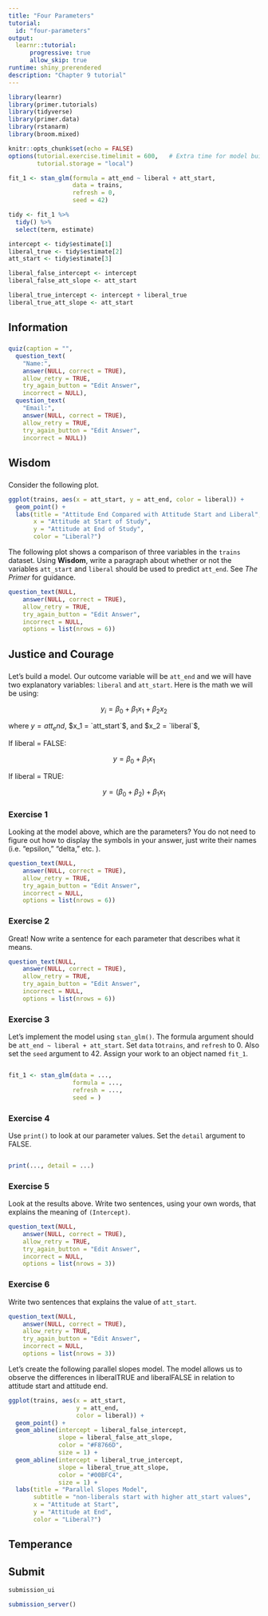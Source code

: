 ```yaml
---
title: "Four Parameters"
tutorial:
  id: "four-parameters"
output:
  learnr::tutorial:
      progressive: true
      allow_skip: true
runtime: shiny_prerendered
description: "Chapter 9 tutorial"
---
```



```r
library(learnr)
library(primer.tutorials)
library(tidyverse)
library(primer.data)
library(rstanarm)
library(broom.mixed)

knitr::opts_chunk$set(echo = FALSE)
options(tutorial.exercise.timelimit = 600,   # Extra time for model building
        tutorial.storage = "local") 

fit_1 <- stan_glm(formula = att_end ~ liberal + att_start,
                  data = trains,
                  refresh = 0,
                  seed = 42)

tidy <- fit_1 %>% 
  tidy() %>% 
  select(term, estimate)

intercept <- tidy$estimate[1]
liberal_true <- tidy$estimate[2]
att_start <- tidy$estimate[3]

liberal_false_intercept <- intercept
liberal_false_att_slope <- att_start

liberal_true_intercept <- intercept + liberal_true
liberal_true_att_slope <- att_start

```

## Information
###

```r
quiz(caption = "",
  question_text(
    "Name:",
    answer(NULL, correct = TRUE),
    allow_retry = TRUE,
    try_again_button = "Edit Answer",
    incorrect = NULL),
  question_text(
    "Email:",
    answer(NULL, correct = TRUE),
    allow_retry = TRUE,
    try_again_button = "Edit Answer",
    incorrect = NULL))
```

## Wisdom
###

Consider the following plot.

```r
ggplot(trains, aes(x = att_start, y = att_end, color = liberal)) +
  geom_point() +
  labs(title = "Attitude End Compared with Attitude Start and Liberal",
       x = "Attitude at Start of Study",
       y = "Attitude at End of Study",
       color = "Liberal?")
```

The following plot shows a comparison of three variables in the `trains` dataset. Using **Wisdom**, write a paragraph about whether or not the variables `att_start` and `liberal` should be used to predict `att_end`. See *The Primer* for guidance.

```r
question_text(NULL,
    answer(NULL, correct = TRUE),
    allow_retry = TRUE,
    try_again_button = "Edit Answer",
    incorrect = NULL,
    options = list(nrows = 6))
```

## Justice and Courage
###

Let's build a model. Our outcome variable will be `att_end` and we will have two explanatory variables: `liberal` and `att_start`. Here is the math we will be using:

$$y_i = \beta_0  + \beta_1 x_1 + \beta_2 x_2$$ 

where 
$y = att_end$, $x_1 = `att_start`$, and $x_2 = `liberal`$,

If liberal = FALSE:

$$y = \beta_0  + \beta_1 x_1 $$


If liberal = TRUE: 

$$y = (\beta_0  + \beta_2) + \beta_1 x_1 $$


### Exercise 1

Looking at the model above, which are the parameters? You do not need to figure out how to display the symbols in your answer, just write their names (i.e. "epsilon," "delta," etc. ).

```r
question_text(NULL,
    answer(NULL, correct = TRUE),
    allow_retry = TRUE,
    try_again_button = "Edit Answer",
    incorrect = NULL,
    options = list(nrows = 6))
```

### Exercise 2

Great! Now write a sentence for each parameter that describes what it means.

```r
question_text(NULL,
    answer(NULL, correct = TRUE),
    allow_retry = TRUE,
    try_again_button = "Edit Answer",
    incorrect = NULL,
    options = list(nrows = 6))
```


### Exercise 3

Let's implement the model using `stan_glm()`. The formula argument should be `att_end ~ liberal + att_start`. Set `data` to`trains`, and `refresh` to 0.  Also set the `seed` argument to 42. Assign your work to an object named `fit_1`.

```r

```


```r
fit_1 <- stan_glm(data = ...,
                  formula = ...,
                  refresh = ...,
                  seed = )
```

### Exercise 4

Use `print()` to look at our parameter values. Set the `detail` argument to FALSE.

```r

```
 
```r
print(..., detail = ...)
```

### Exercise 5

Look at the results above. Write two sentences, using your own words, that explains the meaning of `(Intercept)`.

```r
question_text(NULL,
    answer(NULL, correct = TRUE),
    allow_retry = TRUE,
    try_again_button = "Edit Answer",
    incorrect = NULL,
    options = list(nrows = 3))
```

### Exercise 6

Write two sentences that explains the value of `att_start`.

```r
question_text(NULL,
    answer(NULL, correct = TRUE),
    allow_retry = TRUE,
    try_again_button = "Edit Answer",
    incorrect = NULL,
    options = list(nrows = 3))
```


Let's create the following parallel slopes model. The model allows us to observe the differences in liberalTRUE and liberalFALSE in relation to attitude start and attitude end.


```r
ggplot(trains, aes(x = att_start, 
                   y = att_end, 
                   color = liberal)) +
  geom_point() +
  geom_abline(intercept = liberal_false_intercept,
              slope = liberal_false_att_slope, 
              color = "#F8766D", 
              size = 1) +
  geom_abline(intercept = liberal_true_intercept,
              slope = liberal_true_att_slope,
              color = "#00BFC4", 
              size = 1) +
  labs(title = "Parallel Slopes Model",
       subtitle = "non-liberals start with higher att_start values",
       x = "Attitude at Start", 
       y = "Attitude at End", 
       color = "Liberal?") 

```

<!-- For this section, there is a lot of manipulated variables like liberal_false_intercept. Should I have them first create all those then proceed to guide students through the plot (A "preliminaries" section almost) OR should I just have the students make the plot with the manipulated variables already existing in the workspace? -->

## Temperance
###

<!-- There is no Temperance section in the Primer. What are some Temperance-like questions we could do here? One could be how would the att_end vary for a non liberal and liberal with the same att_start value? Should we only do one question here or two? The second could show by how much it varies? -->


## Submit

```r
submission_ui
```

```r
submission_server()
```
